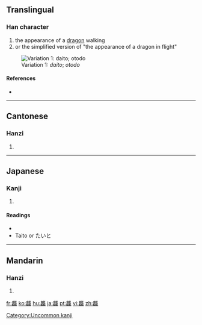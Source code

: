 ==Translingual==

===Han character===
{{Han char|rn=212|rad=龍|as=32|sn=48|four=0121<sub>1</sub>|canj=卜心卜月心 (YPYBP)|ids=⿱[[龍]]+[[龍]][[龍]]}}

# the appearance of a [[dragon]] walking
# or the simplified version of "the appearance of a dragon in flight" 
[[File:Taito 1.png|right|thumb|Variation 1: ''daito''; ''otodo'']]

====References====
* {{Han ref|kx=1537.250|dkj=48845|dj=2078.160|hdz=74806.090|uh=9F98|ud=40856|bh=F9D5|bd=63957}}

----

==Cantonese==

===Hanzi===
{{yue-hanzi|jyut=daap6|y=daap6}}

# {{defn|Cantonese|sort=龍32}}

----

==Japanese==

===Kanji===
{{ja-kanji|grade=|rs=龍32}}

# {{defn|Japanese|sort=龍32}}

====Readings====
* {{ja-readings|on=[[とう]] (tō)|kun=}}
* Taito or たいと

[[Category:Uncommon kanji]]

----

==Mandarin==

===Hanzi===
{{cmn-hanzi|pin=[[tà]] ([[ta4]])|wg=t'a<sup>4</sup>}}

# {{defn|Mandarin|sort=龍32}}

[[fr:龘]]
[[ko:龘]]
[[hu:龘]]
[[ja:龘]]
[[pt:龘]]
[[vi:龘]]
[[zh:龘]]